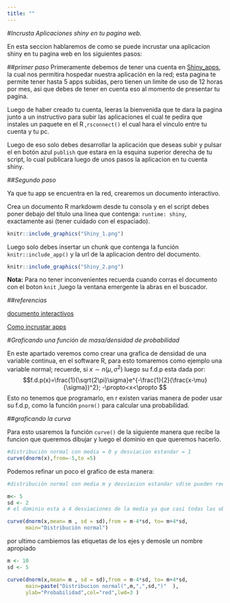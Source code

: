 ```yaml
---
title: ""
---
```

#*Incrusta Aplicaciones shiny en tu pagina web.*

En esta seccion hablaremos de como se puede incrustar una aplicacion shiny en tu pagina web en los siguientes pasos:

##*primer paso*
Primeramente debemos de tener una cuenta en [Shiny_apps](https://www.shinyapps.io/), la cual nos permitira hospedar nuestra aplicación en la red; esta pagina te permite tener hasta 5 apps subidas, pero tienen un limite de uso de 12 horas por mes, asi que debes de tener en cuenta eso al momento de presentar tu pagina.

Luego de haber creado tu cuenta, leeras la bienvenida que te dara la pagina junto a un instructivo para subir las aplicaciones el cual te pedira que instales un paquete en el R ,`rsconnect()` el cual hara el vinculo entre tu cuenta y tu pc. 

Luego de eso solo debes desarrollar la aplicación que deseas subir y pulsar el en botón azul `publish` que estara en la esquina superior derecha de tu script, lo cual publicara luego de unos pasos la aplicacion en tu cuenta shiny.


##*Segundo paso*

Ya que tu app se encuentra en la red, crearemos un documento interactivo.

Crea un documento R markdowm desde tu consola y en el script debes poner debajo del titulo una linea que contenga: `runtime: shiny`, exactamente asi (tener cuidado con el espaciado).\vspace*{0.6cm}

```r
knitr::include_graphics("Shiny_1.png")
```

Luego solo debes insertar un chunk que contenga la función `knitr::include_app()` y la url de la aplicacion dentro del documento.\vspace*{0.6cm}

```r
knitr::include_graphics("Shiny_2.png")
```

**Nota:** Para no tener inconvenientes recuerda cuando corras el documento con el boton `knit` ,luego la ventana emergente la abras en el buscador.

##*referencias*

[documento interactivos](https://rmarkdown.rstudio.com/authoring_shiny.html#overview)

[Como incrustar apps](https://stackoverflow.com/questions/45149770/how-to-embed-a-shiny-application-into-an-rmarkdown-html-document)



#*Graficando una función de masa/densidad de probabilidad*

En este apartado veremos como crear una grafica de densidad de una variable continua, en el software R, para esto tomaremos como ejemplo una variable normal; recuerde, si  $x\sim n(\mu,\sigma^2)$ luego su f.d.p esta dada por:
$$f.d.p(x)=\frac{1}{\sqrt{2\pi}\sigma}e^{-\frac{1}{2}(\frac{x-\mu}{\sigma})^2}; -\propto<x<\propto $$ Esto no tenemos que programarlo, en r existen varias manera de poder usar su f.d.p, como la función `pnorm()` para calcular una probabilidad.

##*graficando la curva*

Para esto usaremos la función `curve()` de la siguiente manera que recibe la funcion que queremos dibujar y luego el dominio en que queremos hacerlo.

```r
#distribución normal con media = 0 y desviacion estandar = 1
curve(dnorm(x),from=-5,to =5)

```

Podemos refinar un poco el grafico de esta manera:

```r
#distribución normal con media m y desviacion estandar sd(se pueden reemplazar los valores)

m<- 5
sd <- 2
# el dominio esta a 4 desviaciones de la media ya que casi todas las observaciones estaran allí

curve(dnorm(x,mean= m , sd = sd),from = m-4*sd, to= m+4*sd,
      main="Distribución normal")
```

por ultimo cambiemos las etiquetas de los ejes y demosle un nombre apropiado

```r
m <- 10
sd <- 5

curve(dnorm(x,mean= m , sd = sd),from = m-4*sd, to= m+4*sd,
      main=paste("Distribucion normal(",m,",",sd,")"  ),
      ylab="Probabilidad",col="red",lwd=3 )
```

